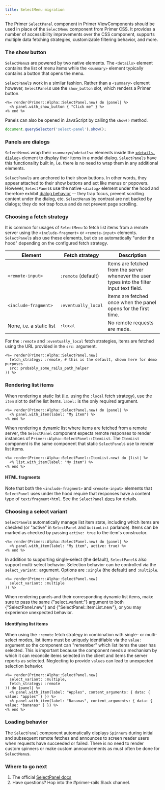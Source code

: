 ```yaml
---
title: SelectMenu migration
---
```



The Primer `SelectPanel` component in Primer ViewComponents should be used in place of the `SelectMenu` component from Primer CSS. It provides a number of accessibility improvements over the CSS component, supports multiple data fetching strategies, customizable filtering behavior, and more.

### The show button

`SelectMenu`s are powered by two native elements. The `<details>` element contains the list of menu items while the `<summary>` element typically contains a button that opens the menu.

`SelectPanel`s work in a similar fashion. Rather than a `<summary>` element however, `SelectPanel`s use the `show_button` slot, which renders a Primer button.

```erb
<%= render(Primer::Alpha::SelectPanel.new) do |panel| %>
  <% panel.with_show_button { "Click me" } %>
<% end %>
```

Panels can also be opened in JavaScript by calling the `show()` method.

```javascript
document.querySelector('select-panel').show();
```

### Panels are dialogs

`SelectMenu`s wrap their `<summary>`/`<details>` elements inside the [`<details-dialog>`](https://github.com/github/details-dialog-element) element to display their items in a modal dialog. `SelectPanel`s have this functionality built in, i.e. there is no need to wrap them in any additional elements.

`SelectPanel`s are anchored to their show buttons. In other words, they appear attached to their show buttons and act  like menus or popovers. However, `SelectPanel`s use the native `<dialog>` element under the hood and therefore exhibit [dialog behavior](https://www.w3.org/WAI/ARIA/apg/patterns/dialog-modal/) -- they trap focus, prevent scrolling content under the dialog, etc. `SelectMenu`s by contrast are not backed by dialogs; they do not trap focus and do not prevent page scrolling.

### Choosing a fetch strategy

It is common for usages of `SelectMenu` to fetch list items from a remote server using the `<include-fragment>` or `<remote-input>` elements. `SelectPanel`s also use these elements, but do so automatically "under the hood" depending on the configured fetch strategy.

| Element                                                           | Fetch strategy          | Description                                                                                 |
|-------------------------------------------------------------------|-------------------------|---------------------------------------------------------------------------------------------|
| `<remote-input>`                                                  | `:remote` (default)     | Items are fetched from the server whenever the user types into the filter input text field. |
| <span style="white-space: nowrap">`<include-fragment>`</span>     | `:eventually_local`     | Items are fetched once when the panel opens for the first time.                             |
| <span style="white-space: nowrap">None, i.e. a static list</span> | `:local`                | No remote requests are made.                                                                |

For the `:remote` and `:eventually_local` fetch strategies, items are fetched using the URL provided in the `src:` argument.

```erb
<%= render(Primer::Alpha::SelectPanel.new(
  fetch_strategy: :remote, # this is the default, shown here for demo purposes
  src: probably_some_rails_path_helper
)) %>
```

### Rendering list items

When rendering a static list (i.e. using the `:local` fetch strategy), use the `item` slot to define list items. `label:` is the only required argument.

```erb
<%= render(Primer::Alpha::SelectPanel.new) do |panel| %>
  <% panel.with_item(label: "My item") %>
<% end %>
```

When rendering a dynamic list where items are fetched from a remote server, the `SelectPanel` component expects remote responses to render instances of `Primer::Alpha::SelectPanel::ItemList`. The `ItemList` component is the same component that static `SelectPanel`s use to render list items.

```erb
<%= render(Primer::Alpha::SelectPanel::ItemList.new) do |list| %>
  <% list.with_item(label: "My item") %>
<% end %>
```

#### HTML fragments

Note that both the `<include-fragment>` and `<remote-input>` elements that `SelectPanel` uses under the hood require that responses have a content type of `text/fragment+html`. See the `SelectPanel` [docs](/components/selectpanel/rails/alpha) for details.

### Choosing a select variant

`SelectPanel`s automatically manage list item state, including which items are checked (or "active" in `SelectPanel` and `ActionList` parlance). Items can be marked as checked by passing `active: true` to the item's constructor.

```erb
<%= render(Primer::Alpha::SelectPanel.new) do |panel| %>
  <% panel.with_item(label: "My item", active: true) %>
<% end %>
```

In addition to supporting single-select (the default), `SelectPanel`s also support multi-select behavior. Selection behavior can be controlled via the `select_variant:` argument. Options are `:single` (the default) and `:multiple`.

```erb
<%= render(Primer::Alpha::SelectPanel.new(
  select_variant: :multiple
)) %>
```

<Note>
When rendering panels and their corresponding dynamic list items, make sure to pass the same <InlineCode>{"select_variant:"}</InlineCode> argument to both <InlineCode>{"SelectPanel.new"}</InlineCode> and <InlineCode>{"SelectPanel::ItemList.new"}</InlineCode>, or you may experience unexpected behavior.
</Note>

#### Identifying list items

When using the `:remote` fetch strategy in combination with single- or multi-select modes, list items must be uniquely identifiable via the `value:` argument so the component can "remember" which list items the user has selected. This is important because the component needs a mechanism by which it can reconcile items selected in the client and items the server reports as selected. Neglecting to provide `value`s can lead to unexpected selection behavior.

```erb
<%= render(Primer::Alpha::SelectPanel.new(
  select_variant: :multiple,
  fetch_strategy: :remote
)) do |panel| %>
  <% panel.with_item(label: "Apples", content_arguments: { data: { value: "apples" } }) %>
  <% panel.with_item(label: "Bananas", content_arguments: { data: { value: "bananas" } }) %>
<% end %>
```

### Loading behavior

The `SelectPanel` component automatically displays `Spinner`s during initial and subsequent remote fetches and announces to screen reader users when requests have succeeded or failed. There is no need to render custom spinners or make custom announcements as must often be done for `SelectMenu`s.

### Where to go next

1. The official [SelectPanel docs](/components/selectpanel/rails/alpha)
1. Have questions? Hop into the #primer-rails Slack channel.
